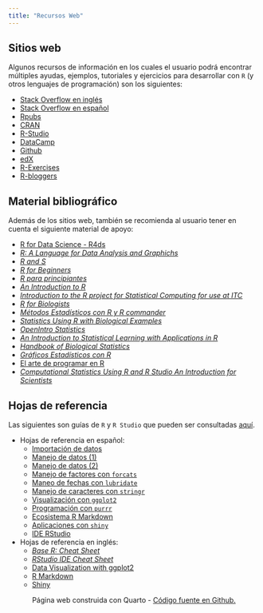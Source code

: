 ```yaml
---
title: "Recursos Web"
---
```


## Sitios web

Algunos recursos de información en los cuales el usuario podrá encontrar múltiples
ayudas, ejemplos, tutoriales y ejercicios para desarrollar con `R` (y otros lenguajes de programación) son los siguientes:

- [Stack Overflow en inglés](https://stackoverflow.com/)
- [Stack Overflow en español](https://es.stackoverflow.com/)
- [Rpubs](https://rpubs.com/)
- [CRAN](https://cran.r-project.org/)
- [R-Studio](https://www.rstudio.com/)
- [DataCamp](https://www.datacamp.com/)
- [Github](https://github.com/)
- [edX](https://www.edx.org/es/course/subject/data-analysis-statistics)
- [R-Exercises](https://www.r-exercises.com/)
- [R-bloggers](https://www.r-bloggers.com/)

## Material bibliográfico

Además de los sitios web, también se recomienda al usuario tener en cuenta el siguiente material de apoyo:

- [R for Data Science - R4ds](http://r4ds.had.co.nz/)
- [*R: A Language for Data Analysis and Graphichs*](https://www.stat.auckland.ac.nz/~ihaka/downloads/R-paper.pdf)
- [*R and S*](http://vita.had.co.nz/papers/r-s.pdf)
- [*R for Beginners*](https://cran.r-project.org/doc/contrib/Paradis-rdebuts_en.pdf)
- [*R para principiantes*](https://cran.r-project.org/doc/contrib/rdebuts_es.pdf)
- [*An Introduction to R*](https://cran.r-project.org/doc/manuals/r-release/R-intro.pdf)
- [*Introduction to the R project for Statistical Computing for use at ITC*](https://cran.r-project.org/doc/contrib/Rossiter-RIntro-ITC.pdf)
- [*R for Biologists*](https://cran.r-project.org/doc/contrib/Martinez-RforBiologistv1.1.pdf)
- [*Métodos Estadísticos con R y R commander*](https://cran.r-project.org/doc/contrib/Saez-Castillo-RRCmdrv21.pdf)
- [*Statistics Using R with Biological Examples*](https://cran.r-project.org/doc/contrib/Seefeld_StatsRBio.pdf)
- [*OpenIntro Statistics*](https://www.openintro.org/download.php?file=os3_tablet)
- [*An Introduction to Statistical Learning with Applications in R*](http://www-bcf.usc.edu/~gareth/ISL/ISLR%20First%20Printing.pdf)
- [*Handbook of Biological Statistics*](http://citeseerx.ist.psu.edu/viewdoc/download?doi=10.1.1.471.3602&rep=rep1&type=pdf)
- [*Gráficos Estadísticos con R*](https://cran.r-project.org/doc/contrib/grafi3.pdf)
- [El arte de programar en R](https://cran.r-project.org/doc/contrib/Santana_El_arte_de_programar_en_R.pdf)
- [*Computational Statistics Using R and R Studio An Introduction for Scientists*](http://www.calvin.edu/~rpruim/talks/SC11/Seattle/RatSC11/Master-StatsForScience.pdf)

## Hojas de referencia

Las siguientes son guías de `R` y `R Studio` que pueden ser consultadas [aquí](https://www.rstudio.com/resources/cheatsheets/).

- Hojas de referencia en español:
  - [Importación de datos](/Actividades/2021_01/pdf/data-import-Spanish_translation-2019.pdf)
  - [Manejo de datos (1)](/Actividades/2021_01/pdf/data-transformation_Spanish.pdf)
  - [Manejo de datos (2)](/Actividades/2021_01/pdf/data-wrangling-cheatsheet_Spanish.pdf)
  - [Manejo de factores con `forcats`](/Actividades/2021_01/pdf/factors-Spanish.pdf)
  - [Maneo de fechas con `lubridate`](/Actividades/2021_01/pdf/lubridate-Spanish-translation-2019.pdf)
  - [Manejo de caracteres con `stringr`](/Actividades/2021_01/pdf/strings_Spanish.pdf)
  - [Visualización con `ggplot2`](/Actividades/2021_01/pdf/ggplot2.pdf)
  - [Programación con `purrr`](/Actividades/2021_01/pdf/purrr_COrtega_Spanish.pdf)
  - [Ecosistema R Markdown](/Actividades/2021_01/pdf/rmarkdown-2.0_Spanish.pdf)
  - [Aplicaciones con `shiny`](/Actividades/2021_01/pdf/shiny_Spanish.pdf)
  - [IDE RStudio](/Actividades/2021_01/pdf/rstudio-entorno.pdf)
- Hojas de referencia en inglés:
  - [*Base R: Cheat Sheet*](https://www.rstudio.com/wp-content/uploads/2016/05/base-r.pdf)
  - [*RStudio IDE Cheat Sheet*](https://www.rstudio.com/wp-content/uploads/2016/01/rstudio-IDE-cheatsheet.pdf)
  - [Data Visualization with ggplot2](https://www.rstudio.com/wp-content/uploads/2015/03/ggplot2-cheatsheet.pdf)
  - [R Markdown](https://www.rstudio.com/wp-content/uploads/2015/02/rmarkdown-cheatsheet.pdf)
  - [Shiny](https://www.rstudio.com/wp-content/uploads/2015/02/shiny-cheatsheet.pdf)

<center>

<p>Página web construida con Quarto - <a href="https://github.com/web-edimer/unal-semilleror-facca.github.io">Código fuente en Github.</a></p>

</center>

